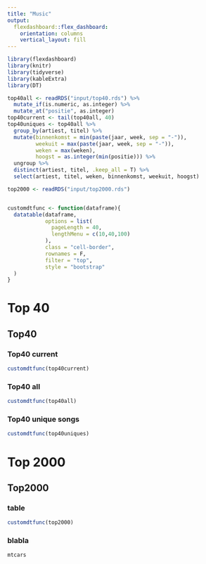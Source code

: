 ```yaml
---
title: "Music"
output: 
  flexdashboard::flex_dashboard:
    orientation: columns
    vertical_layout: fill
---
```


```r
library(flexdashboard)
library(knitr)
library(tidyverse)
library(kableExtra)
library(DT)
```

```r
top40all <- readRDS("input/top40.rds") %>% 
  mutate_if(is.numeric, as.integer) %>% 
  mutate_at("positie", as.integer)
top40current <- tail(top40all, 40)
top40uniques <- top40all %>% 
  group_by(artiest, titel) %>% 
  mutate(binnenkomst = min(paste(jaar, week, sep = "-")),
         weekuit = max(paste(jaar, week, sep = "-")),
         weken = max(weken),
         hoogst = as.integer(min(positie))) %>% 
  ungroup %>% 
  distinct(artiest, titel, .keep_all = T) %>% 
  select(artiest, titel, weken, binnenkomst, weekuit, hoogst)

top2000 <- readRDS("input/top2000.rds")


customdtfunc <- function(dataframe){
  datatable(dataframe, 
            options = list(
              pageLength = 40,
              lengthMenu = c(10,40,100)
            ),
            class = "cell-border",
            rownames = F,
            filter = "top",
            style = "bootstrap"
  )
}
```





Top 40
===

Top40 {.tabset}
---

### Top40 current

```r
customdtfunc(top40current)
```

### Top40 all

```r
customdtfunc(top40all)
```

### Top40 unique songs

```r
customdtfunc(top40uniques)
```

Top 2000
===

Top2000 {.tabset}
---

### table

```r
customdtfunc(top2000)
```

### blabla
```r
mtcars
```